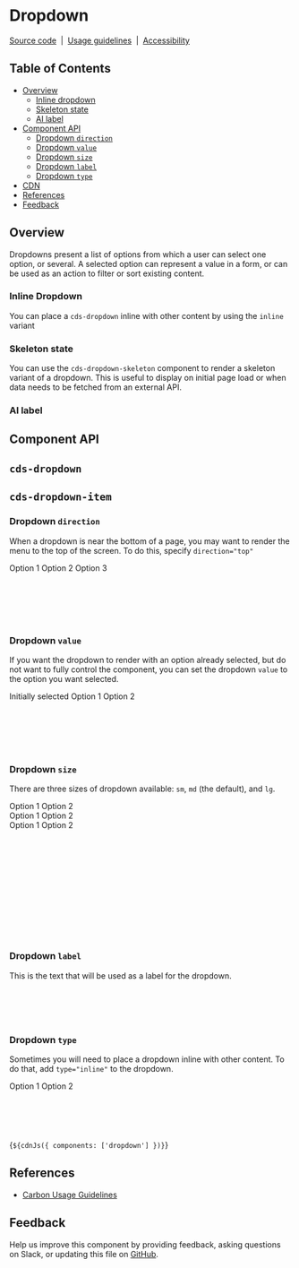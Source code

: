 
<Meta of={DropdownStories} />

# Dropdown

[Source code](https://github.com/carbon-design-system/carbon/tree/main/packages/web-components/src/components/dropdown)
&nbsp;|&nbsp;
[Usage guidelines](https://www.carbondesignsystem.com/components/dropdown/usage)
&nbsp;|&nbsp;
[Accessibility](https://www.carbondesignsystem.com/components/dropdown/accessibility)

## Table of Contents

- [Overview](#overview)
  - [Inline dropdown](#inline-dropdown)
  - [Skeleton state](#skeleton-state)
  - [AI label](#ai-label)
- [Component API](#component-api)
  - [Dropdown `direction`](#dropdown-direction)
  - [Dropdown `value`](#dropdown-value)
  - [Dropdown `size`](#dropdown-size)
  - [Dropdown `label`](#dropdown-label)
  - [Dropdown `type`](#dropdown-type)
- [CDN](#cdn)
- [References](#references)
- [Feedback](#feedback)

## Overview

Dropdowns present a list of options from which a user can select one option, or
several. A selected option can represent a value in a form, or can be used as an
action to filter or sort existing content.

<Canvas of={DropdownStories.Default} />

### Inline Dropdown

You can place a `cds-dropdown` inline with other content by using the `inline`
variant

<Canvas of={DropdownStories.Inline} />

### Skeleton state

You can use the `cds-dropdown-skeleton` component to render a skeleton variant
of a dropdown. This is useful to display on initial page load or when data needs
to be fetched from an external API.

<Canvas of={DropdownStories.Skeleton} />

### AI label

<Canvas of={DropdownStories.WithAILabel} />

## Component API

## `cds-dropdown`

<ArgTypes of="cds-dropdown" />

## `cds-dropdown-item`

<ArgTypes of="cds-dropdown-item" />

### Dropdown `direction`

When a dropdown is near the bottom of a page, you may want to render the menu to
the top of the screen. To do this, specify `direction="top"`

<cds-dropdown direction="top" label="Select an option...">
  <cds-dropdown-item value="0">Option 1</cds-dropdown-item>
  <cds-dropdown-item value="1">Option 2</cds-dropdown-item>
  <cds-dropdown-item value="2">Option 3</cds-dropdown-item>
</cds-dropdown>

```html
<cds-dropdown direction="top" label="Select an option...">
  <cds-dropdown-item value="0">Option 1</cds-dropdown-item>
  <cds-dropdown-item value="1">Option 2</cds-dropdown-item>
  <cds-dropdown-item value="2">Option 3</cds-dropdown-item>
</cds-dropdown>
```

### Dropdown `value`

If you want the dropdown to render with an option already selected, but do not
want to fully control the component, you can set the dropdown `value` to the
option you want selected.

<cds-dropdown value="option-0">
  <cds-dropdown-item value="option-0">Initially selected</cds-dropdown-item>
  <cds-dropdown-item value="option-1">Option 1</cds-dropdown-item>
  <cds-dropdown-item value="option-2">Option 2</cds-dropdown-item>
</cds-dropdown>

```html
<cds-dropdown value="option-0">
  <cds-dropdown-item value="option-0">Initially selected</cds-dropdown-item>
  <cds-dropdown-item value="option-1">Option 1</cds-dropdown-item>
  <cds-dropdown-item value="option-2">Option 2</cds-dropdown-item>
</cds-dropdown>
```

### Dropdown `size`

There are three sizes of dropdown available: `sm`, `md` (the default), and `lg`.

<cds-dropdown label="Small [sm]" size="sm" title-text="Dropdown label">
  <cds-dropdown-item value="option-1">Option 1</cds-dropdown-item>
  <cds-dropdown-item value="option-2">Option 2</cds-dropdown-item>
</cds-dropdown>
<br />
<cds-dropdown label="Medium [md]" size="md" title-text="Dropdown label">
  <cds-dropdown-item value="option-1">Option 1</cds-dropdown-item>
  <cds-dropdown-item value="option-2">Option 2</cds-dropdown-item>
</cds-dropdown>
<br />
<cds-dropdown label="Large [lg]" size="lg" title-text="Dropdown label">
  <cds-dropdown-item value="option-1">Option 1</cds-dropdown-item>
  <cds-dropdown-item value="option-2">Option 2</cds-dropdown-item>
</cds-dropdown>

```html
<cds-dropdown label="Dropdown label" size="sm" title-text="Small [sm]">
  <cds-dropdown-item value="option-1">Option 1</cds-dropdown-item>
  <cds-dropdown-item value="option-2">Option 2</cds-dropdown-item>
</cds-dropdown>
<cds-dropdown label="Dropdown label" size="md" title-text="Medium [md]">
  <cds-dropdown-item value="option-1">Option 1</cds-dropdown-item>
  <cds-dropdown-item value="option-2">Option 2</cds-dropdown-item>
</cds-dropdown>
<cds-dropdown label="Dropdown label" size="lg" title-text="Large [lg]">
  <cds-dropdown-item value="option-1">Option 1</cds-dropdown-item>
  <cds-dropdown-item value="option-2">Option 2</cds-dropdown-item>
</cds-dropdown>
```

### Dropdown `label`

This is the text that will be used as a label for the dropdown.

```html
<cds-dropdown label="Dropdown label" size="sm" title-text="Small [sm]">
  <cds-dropdown-item value="option-1">Option 1</cds-dropdown-item>
  <cds-dropdown-item value="option-2">Option 2</cds-dropdown-item>
</cds-dropdown>
```

### Dropdown `type`

Sometimes you will need to place a dropdown inline with other content. To do
that, add `type="inline"` to the dropdown.

<cds-dropdown type="inline" label="Inline" title-text="Dropdown label">
  <cds-dropdown-item value="option-1">Option 1</cds-dropdown-item>
  <cds-dropdown-item value="option-2">Option 2</cds-dropdown-item>
</cds-dropdown>

```html
<cds-dropdown type="inline" label="Inline" title-text="Dropdown label">
  <cds-dropdown-item value="option-1">Option 1</cds-dropdown-item>
  <cds-dropdown-item value="option-2">Option 2</cds-dropdown-item>
</cds-dropdown>
```

<Markdown>{`${cdnJs({ components: ['dropdown'] })}`}</Markdown>

## References

- [Carbon Usage Guidelines](https://www.carbondesignsystem.com/components/dropdown/usage/)

## Feedback

Help us improve this component by providing feedback, asking questions on Slack,
or updating this file on
[GitHub](https://github.com/carbon-design-system/carbon/edit/main/packages/web-components/src/components/dropdown/dropdown.mdx).

